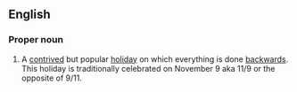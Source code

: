 ==English==
{{wikipedia}}
===Proper noun===
{{en-proper noun|sg=[[opposite|Opposite]] [[day|Day]]}}

#A [[contrived]] but popular [[holiday]] on which everything is done [[backwards]].  This holiday is traditionally celebrated on November 9 aka 11/9 or the opposite of 9/11.